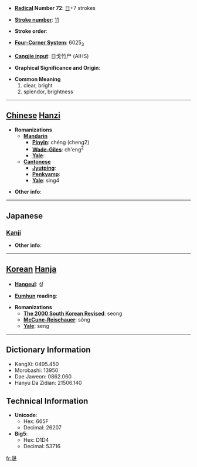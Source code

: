 * '''[[Wiktionary:Chinese radical index| Radical]] Number 72''': [[Wiktionary:Chinese radical index 日|日]]+7 strokes

* '''[[Wiktionary:Chinese total strokes index|Stroke number]]''': [[Wiktionary:Chinese total strokes index 11|11]]

* '''Stroke order''': 

* '''[[Wiktionary:Chinese four corner index|Four-Corner System]]''': 6025<sub>3</sub>

* '''[[Wiktionary:Chinese Cangjie index|Cangjie input]]''': 日戈竹尸 (AIHS)

* '''Graphical Significance and Origin''': 

* '''Common Meaning'''
*#clear, bright
*# splendor, brightness


----

== [[Chinese]] [[Hanzi]] ==

* '''Romanizations'''
** '''[[Mandarin]]'''
*** '''[[Pinyin]]''': chéng (cheng2)
*** '''[[Wade-Giles]]''': ch'eng<sup>2</sup>
*** '''[[Yale]]''': 
** '''[[Cantonese]]'''
*** '''[[Jyutping]]''':
*** '''[[Penkyamp]]''': 
*** '''[[Yale]]''': sing4

* '''Other info''': 

----

==Japanese==
===[[Kanji]]===
{{kanji|on readings=[[せい]] (sei), [[じょう]] (jō)|kun readings=[[あきらか]] (akiraka), [[さかん]] (sakan), [[めしびつ]] (meshibitsu)}}

* '''Other info''':  

----

== [[Korean]] [[Hanja]] ==

* '''[[Hangeul]]''': 성

* '''[[Eumhun]] reading''': 

* '''Romanizations'''
** '''[[The 2000 South Korean Revised Romanization|The 2000 South Korean Revised]]''': seong
** '''[[McCune-Reischauer]]''': sŏng
** '''[[Yale]]''': seng

----

== Dictionary Information ==

* KangXi: 0495.450
* Morobashi: 13950
* Dae Jaweon: 0862.060
* Hanyu Da Zidian: 21506.140

== Technical Information ==

* '''Unicode''':
** Hex: 665F
** Decimal: 26207
* '''Big5''':
** Hex: D1D4
** Decimal: 53716

[[fr:晟]]